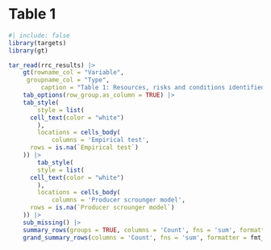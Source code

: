 # Table 1

```r
#| include: false
library(targets)
library(gt)
```

```r
tar_read(rrc_results) |>
	gt(rowname_col = "Variable",
     groupname_col = "Type",
		 caption = "Table 1: Resources, risks and conditions identified in the producer-scrounger literature reviewed (Table S1). Examples of variables for resources, risks and conditions comprising animal's habitats were derived from Matthiopolous et al. (2023). Corresponding articles that directly investigated the influence of each variable on  producer-scrounger dynamics were listed. Articles were grouped according to approach, either producer-scrounger models using evolutionary game theory or empirical tests. Counts are summarized using sum within variable type and total sum across variable types.") |>
	tab_options(row_group.as_column = TRUE) |>
	tab_style(  
		style = list(
      cell_text(color = "white")
		),
		locations = cells_body(
			columns = 'Empirical test',
      rows = is.na(`Empirical test`)
    )) |>
		tab_style(  
		style = list(
      cell_text(color = "white")
		),
		locations = cells_body(
			columns = 'Producer scrounger model',
      rows = is.na(`Producer scrounger model`)
    )) |> 
	sub_missing() |>
	summary_rows(groups = TRUE, columns = 'Count', fns = 'sum', formatter = fmt_integer) |>
	grand_summary_rows(columns = 'Count', fns = 'sum', formatter = fmt_integer)
```

